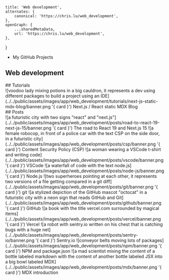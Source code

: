 
    title: 'Web development',
    alternates: {
        canonical: 'https://chris.lu/web_development',
    },
    openGraph: {
        ...sharedMetaData,
        url: 'https://chris.lu/web_development',
    },
}

<aside>
    <div className="asideCore">
        <ul className="linksList">
            <li>
                <FontAwesomeIcon icon={faGithub} color='white' size="2x" className="social" /> <BaseLink href="https://github.com/chrisweb">My GitHub Projects</BaseLink>
            </li>
        </ul>
        <AsideContent />
    </div>
</aside>
<section id="web_development" className="middle">
    <h1 className="h1">Web development&nbsp;<ImageAnimatedEmoji gifStaticImport={gifRocketStaticImport} webpStaticImport={webpRocketStaticImport} alt="animated emoji flying rocket" /></h1>
    ## Tutorials
    <div className="grid">
        <Link href="/web_development/tutorials/next-js-static-mdx-blog" className={styles.preview}>
            ![voodoo lady mixing potions in a big cauldron, it represents a dev using different packages to build a project using an IDE](../../public/assets/images/app/web_development/tutorials/next-js-static-mdx-blog/banner.png '{ card }')
            <span className={styles.title}>Next.js / React static MDX Blog</span>
        </Link>
    </div>
    ## Posts
    <div className="grid">
        <Link href="/web_development/posts/road-to-react-19-next-js-15" className={styles.preview}>
            ![a futuristic city with two signs "react" and "next.js"](../../public/assets/images/app/web_development/posts/road-to-react-19-next-js-15/banner.png '{ card }')
            <span className={styles.title}>The road to React 19 and Next.js 15</span>
        </Link>
        <Link href="/web_development/posts/csp" className={styles.preview}>
            ![a female robocop, in front of a police car with the text CSP on the side door, in a futuristic city](../../public/assets/images/app/web_development/posts/csp/banner.png '{ card }')
            <span className={styles.title}>Content Security Policy (CSP)</span>
        </Link>
        <Link href="/web_development/posts/vscode" className={styles.preview}>
            ![a woman wearing a VSCode t-shirt and writing code](../../public/assets/images/app/web_development/posts/vscode/banner.png '{ card }')
            <span className={styles.title}>VSCode</span>
        </Link>
        <Link href="/web_development/posts/node-js" className={styles.preview}>
            ![a waterfall of code with the text node.js](../../public/assets/images/app/web_development/posts/node-js/banner.png '{ card }')
            <span className={styles.title}>Node.js</span>
        </Link>
        <Link href="/web_development/posts/git" className={styles.preview}>
            ![two superheroes pointing at each other, it represents two versions of a file getting compared in a git diff](../../public/assets/images/app/web_development/posts/git/banner.png '{ card }')
            <span className={styles.title}>git</span>
        </Link>
        <Link href="/web_development/posts/github" className={styles.preview}>
            ![a stylized depiction of the GitHub mascot "octocat" in a futuristic city with a neon sign that reads GitHub and Git](../../public/assets/images/app/web_development/posts/github/banner.png '{ card }')
            <span className={styles.title}>GitHub</span>
        </Link>
        <Link href="/web_development/posts/vercel" className={styles.preview}>
            ![a book with the title vercel.com surrounded by magical items](../../public/assets/images/app/web_development/posts/vercel/banner.png '{ card }')
            <span className={styles.title}>Vercel</span>
        </Link>
        <Link href="/web_development/posts/sentry-io" className={styles.preview}>
            ![a robot with sentry.io written on his chest that is catching bugs with a huge net](../../public/assets/images/app/web_development/posts/sentry-io/banner.png '{ card }')
            <span className={styles.title}>Sentry.io</span>
        </Link>
        <Link href="/web_development/posts/npm" className={styles.preview}>
            ![conveyor belts moving lots of packages](../../public/assets/images/app/web_development/posts/npm/banner.png '{ card }')
            <span className={styles.title}>NPM and package.json</span>
        </Link>
        <Link href="/web_development/posts/mdx" className={styles.preview}>
            ![a mad scientist mixing the content of a bottle labeled markdown with the content of another bottle labeled JSX into a big bowl labeled MDX](../../public/assets/images/app/web_development/posts/mdx/banner.png '{ card }')
            <span className={styles.title}>MDX introduction</span>
        </Link>
    </div>
</section>
